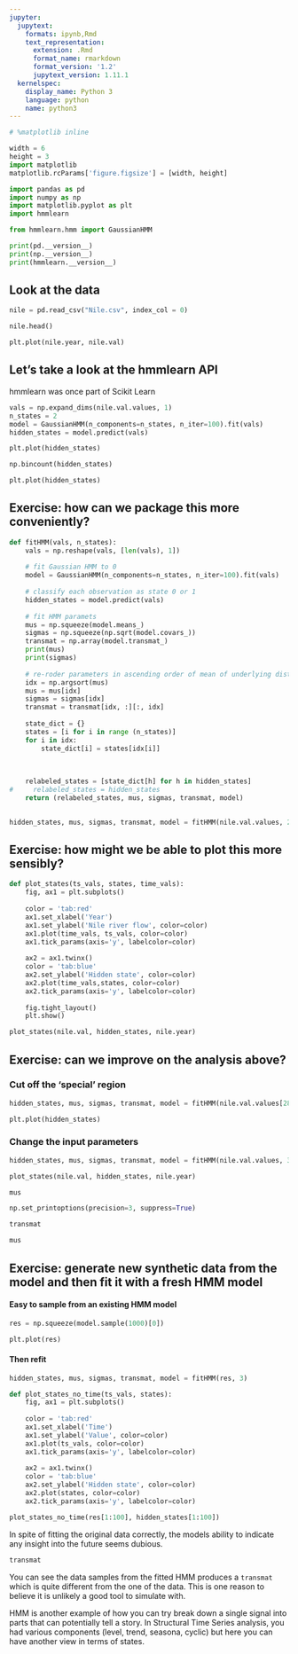 ```yaml
---
jupyter:
  jupytext:
    formats: ipynb,Rmd
    text_representation:
      extension: .Rmd
      format_name: rmarkdown
      format_version: '1.2'
      jupytext_version: 1.11.1
  kernelspec:
    display_name: Python 3
    language: python
    name: python3
---
```


```python
# %matplotlib inline

width = 6
height = 3
import matplotlib
matplotlib.rcParams['figure.figsize'] = [width, height]

import pandas as pd
import numpy as np
import matplotlib.pyplot as plt
import hmmlearn

from hmmlearn.hmm import GaussianHMM
```

```python
print(pd.__version__)
print(np.__version__)
print(hmmlearn.__version__)
```

## Look at the data

```python
nile = pd.read_csv("Nile.csv", index_col = 0)
```

```python
nile.head()
```

```python
plt.plot(nile.year, nile.val)
```

## Let's take a look at the hmmlearn API


hmmlearn was once part of Scikit Learn

```python
vals = np.expand_dims(nile.val.values, 1)
n_states = 2
model = GaussianHMM(n_components=n_states, n_iter=100).fit(vals)
hidden_states = model.predict(vals)
```

```python
plt.plot(hidden_states)
```

```python
np.bincount(hidden_states)
```

```python
plt.plot(hidden_states)
```

## Exercise: how can we package this more conveniently?

```python
def fitHMM(vals, n_states):
    vals = np.reshape(vals, [len(vals), 1])
    
    # fit Gaussian HMM to 0
    model = GaussianHMM(n_components=n_states, n_iter=100).fit(vals)
    
    # classify each observation as state 0 or 1
    hidden_states = model.predict(vals)
    
    # fit HMM paramets
    mus = np.squeeze(model.means_)
    sigmas = np.squeeze(np.sqrt(model.covars_))
    transmat = np.array(model.transmat_)
    print(mus)
    print(sigmas)
    
    # re-roder parameters in ascending order of mean of underlying distribution
    idx = np.argsort(mus)
    mus = mus[idx]
    sigmas = sigmas[idx]
    transmat = transmat[idx, :][:, idx]
    
    state_dict = {}
    states = [i for i in range (n_states)]
    for i in idx: 
        state_dict[i] = states[idx[i]]
    
    
    
    relabeled_states = [state_dict[h] for h in hidden_states]
#     relabeled_states = hidden_states
    return (relabeled_states, mus, sigmas, transmat, model)
                     
```

```python
hidden_states, mus, sigmas, transmat, model = fitHMM(nile.val.values, 2)
```

## Exercise: how might we be able to plot this more sensibly?

```python
def plot_states(ts_vals, states, time_vals):
    fig, ax1 = plt.subplots()
    
    color = 'tab:red'
    ax1.set_xlabel('Year')
    ax1.set_ylabel('Nile river flow', color=color)
    ax1.plot(time_vals, ts_vals, color=color)
    ax1.tick_params(axis='y', labelcolor=color)
    
    ax2 = ax1.twinx()
    color = 'tab:blue'
    ax2.set_ylabel('Hidden state', color=color)
    ax2.plot(time_vals,states, color=color)
    ax2.tick_params(axis='y', labelcolor=color)
    
    fig.tight_layout()
    plt.show()
```

```python
plot_states(nile.val, hidden_states, nile.year)
```

## Exercise: can we improve on the analysis above?


### Cut off the 'special' region

```python
hidden_states, mus, sigmas, transmat, model = fitHMM(nile.val.values[28:], 2)
```

```python
plt.plot(hidden_states)
```

### Change the input parameters

```python
hidden_states, mus, sigmas, transmat, model = fitHMM(nile.val.values, 3)
```

```python
plot_states(nile.val, hidden_states, nile.year)
```

```python
mus
```

```python
np.set_printoptions(precision=3, suppress=True)
```

```python
transmat
```

```python
mus
```


## Exercise: generate new synthetic data from the model and then fit it with a fresh HMM model


#### Easy to sample from an existing HMM model

```python
res = np.squeeze(model.sample(1000)[0])
```

```python
plt.plot(res)
```

#### Then refit

```python
hidden_states, mus, sigmas, transmat, model = fitHMM(res, 3)
```

```python
def plot_states_no_time(ts_vals, states):
    fig, ax1 = plt.subplots()
    
    color = 'tab:red'
    ax1.set_xlabel('Time')
    ax1.set_ylabel('Value', color=color)
    ax1.plot(ts_vals, color=color)
    ax1.tick_params(axis='y', labelcolor=color)
    
    ax2 = ax1.twinx()
    color = 'tab:blue'
    ax2.set_ylabel('Hidden state', color=color)
    ax2.plot(states, color=color)
    ax2.tick_params(axis='y', labelcolor=color)
```

```python
plot_states_no_time(res[1:100], hidden_states[1:100])
```

In spite of fitting the original data correctly, the models ability to indicate any insight into the future seems dubious.

```python
transmat
```

You can see the data samples from the fitted HMM produces a `transmat` which is quite different from the one of the data. This is one reason to believe it is unlikely a good tool to simulate with.


HMM is another example of how you can try break down a single signal into parts that can potentially tell a story. In Structural Time Series analysis, you had various components (level, trend, seasona, cyclic) but here you can have another view in terms of states.

